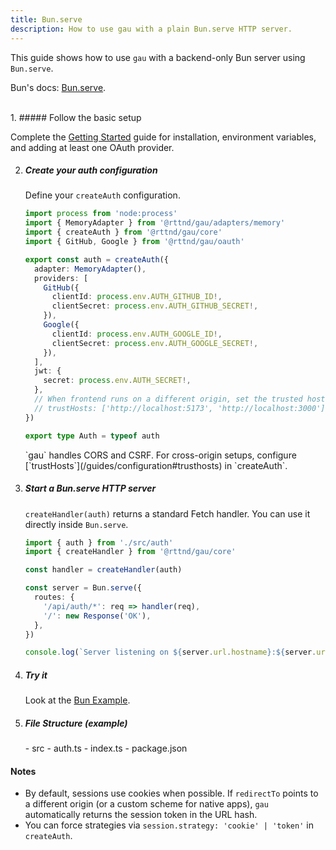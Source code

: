 ```yaml
---
title: Bun.serve
description: How to use gau with a plain Bun.serve HTTP server.
---
```



This guide shows how to use `gau` with a backend-only Bun server using `Bun.serve`.

Bun's docs: [Bun.serve](https://bun.com/docs/api/http).

<br />

<Steps>
1. ##### Follow the basic setup

   Complete the [Getting Started](/guides/getting-started) guide for installation, environment variables, and adding at least one OAuth provider.

2. ##### Create your auth configuration

   Define your `createAuth` configuration.

   ```ts title="src/auth.ts"
   import process from 'node:process'
   import { MemoryAdapter } from '@rttnd/gau/adapters/memory'
   import { createAuth } from '@rttnd/gau/core'
   import { GitHub, Google } from '@rttnd/gau/oauth'

   export const auth = createAuth({
     adapter: MemoryAdapter(),
     providers: [
       GitHub({
         clientId: process.env.AUTH_GITHUB_ID!,
         clientSecret: process.env.AUTH_GITHUB_SECRET!,
       }),
       Google({
         clientId: process.env.AUTH_GOOGLE_ID!,
         clientSecret: process.env.AUTH_GOOGLE_SECRET!,
       }),
     ],
     jwt: {
       secret: process.env.AUTH_SECRET!,
     },
     // When frontend runs on a different origin, set the trusted hosts, example:
     // trustHosts: ['http://localhost:5173', 'http://localhost:3000'],
   })

   export type Auth = typeof auth
   ```

   <Aside type="note">
     `gau` handles CORS and CSRF. For cross-origin setups, configure [`trustHosts`](/guides/configuration#trusthosts) in `createAuth`.
   </Aside>

3. ##### Start a Bun.serve HTTP server

   `createHandler(auth)` returns a standard Fetch handler. You can use it directly inside `Bun.serve`.

    ```ts title="server.ts"
    import { auth } from './src/auth'
    import { createHandler } from '@rttnd/gau/core'

    const handler = createHandler(auth)

    const server = Bun.serve({
      routes: {
        '/api/auth/*': req => handler(req),
        '/': new Response('OK'),
      },
    })

    console.log(`Server listening on ${server.url.hostname}:${server.url.port}`)
    ```

4. ##### Try it

    Look at the [Bun Example](https://github.com/Rettend/gau/tree/main/packages/example-bun).

5. ##### File Structure (example)

    <FileTree>
      - src
        - auth.ts
        - index.ts
      - package.json
    </FileTree>

</Steps>

#### Notes

   - By default, sessions use cookies when possible. If `redirectTo` points to a different origin (or a custom scheme for native apps), `gau` automatically returns the session token in the URL hash.
   - You can force strategies via `session.strategy: 'cookie' | 'token'` in `createAuth`.
